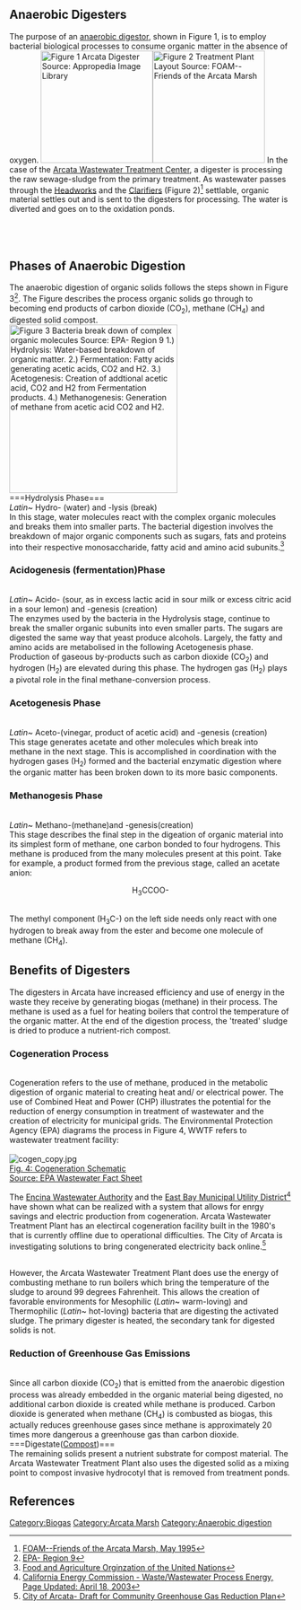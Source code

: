 {{Lang|[[Der Biokonverter der Arcata-Marsch|Deutsch]]-[[Arcata Marsh digester|English]]}}
{{TOCright}}

== Anaerobic Digesters ==
The purpose of an [[anaerobic digestor]], shown in Figure 1, is to employ bacterial biological processes to consume organic matter in the absence of oxygen.  [[Image:Arcata-6678.jpg|thumb|200px|left| Figure 1 Arcata Digester<br />Source: Appropedia Image Library]][[Image:Treatment_layout_highlight.GIF|thumb|200px|left|[[Arcata_Marsh_headworks|Figure 2 Treatment Plant Layout<br />Source: FOAM--Friends of the Arcata Marsh]]]]
In the case of the [[Arcata Wastewater Treatment Center]], a digester is processing the raw sewage-sludge from the primary treatment.   As wastewater passes through the [[Arcata_Marsh_headworks|Headworks]] and the [[Arcata_Marsh_Clarifiers|Clarifiers]] (Figure 2)<ref>[http://www.humboldt.edu/~ere_dept/marsh/FOAM.html#top FOAM--Friends of the Arcata Marsh, May 1995]</ref> settlable, organic material settles out and is sent to the digesters for processing.  The water is diverted and goes on to the oxidation ponds.<br><br><br><br>

== Phases of Anaerobic Digestion ==
The anaerobic digestion of organic solids follows the steps shown in Figure 3<ref>[http://www.epa.gov EPA- Region 9]</ref>.  The Figure describes the process organic solids go through to becoming end products of carbon dioxide (CO<sub>2</sub>), methane (CH<sub>4</sub>) and digested solid compost.<br>
[[Image:process.jpg|thumb|300px|[http://www.epa.gov/region09/waste/organics/ad/science.html# Figure 3 Bacteria break down of complex organic molecules <br />  Source: EPA- Region 9]<br/>1.) Hydrolysis: Water-based breakdown of organic matter. <br/> 2.) Fermentation: Fatty acids generating acetic acids, CO<sub>2</sub> and H<sub>2</sub>.<br/>3.) Acetogenesis: Creation of addtional acetic acid, CO<sub>2</sub> and H<sub>2</sub> from Fermentation products.<br/>4.) Methanogenesis: Generation of methane from acetic acid CO<sub>2</sub> and H<sub>2</sub>.]]
<br />
===Hydrolysis Phase===
<br />''Latin~'' Hydro- (water) and -lysis (break)<br /> In this stage, water molecules react with the complex organic molecules and breaks them into smaller parts.  The bacterial digestion involves the breakdown of major organic components such as sugars, fats and proteins into their respective monosaccharide, fatty acid and amino acid subunits.<ref>
[http://www.fao.org/docrep/w7241e/w7241e0f.htm Food and Agriculture Orginzation of the United Nations]
</ref>
===Acidogenesis (fermentation)Phase===
<br />''Latin~'' Acido- (sour, as in excess lactic acid in sour milk or excess citric acid in a sour lemon) and -genesis (creation)<br />The enzymes used by the bacteria in the Hydrolysis stage, continue to break the smaller organic subunits into even smaller parts.  The sugars are digested the same way that yeast produce alcohols.  Largely, the fatty and amino acids are metabolised in the following Acetogenesis phase.  Production of gaseous by-products such as carbon dioxide (CO<sub>2</sub>)  and hydrogen (H<sub>2</sub>) are elevated during this phase.  The hydrogen gas (H<sub>2</sub>) plays a pivotal role in the final methane-conversion process.
===Acetogenesis Phase===
<br />''Latin~'' Aceto-(vinegar, product of acetic acid) and -genesis (creation)<br />This stage generates acetate and other molecules which break into methane in the next stage.  This is accomplished in coordination with the hydrogen gases (H<sub>2</sub>) formed and the bacterial enzymatic digestion where the organic matter has been broken down to its more basic components.
===Methanogesis Phase===
<br />''Latin~'' Methano-(methane)and -genesis(creation) <br/> This stage describes the final step in the digeation of organic material into its simplest form of methane, one carbon bonded to four hydrogens.  This methane is produced from the many molecules present at this point.  Take for example, a product formed from the previous stage, called an acetate anion:<br /> <center>H<sub>3</sub>CCOO-</center><br />The methyl component (H<sub>3</sub>C-) on the left side needs only react with one hydrogen to break away from the ester and become one molecule of methane (CH<sub>4</sub>).

== Benefits of Digesters ==
The digesters in Arcata have increased efficiency and use of energy in the waste they receive by generating biogas (methane) in their process.  The methane is used as a fuel for heating boilers that control the temperature of the organic matter.  At the end of the digestion process, the 'treated' sludge is dried to produce a nutrient-rich compost.
===Cogeneration Process===
<br />Cogeneration refers to the use of methane, produced in the metabolic digestion of organic material to creating heat and/ or electrical power.  The use of Combined Heat and Power (CHP) illustrates the potential for the reduction of energy consumption in treatment of wastewater and the creation of electricity for municipal grids.  The Environmental Protection Agency (EPA) diagrams the process in Figure 4, WWTF refers to wastewater treatment facility:<br /><br />[[Image:cogen copy.jpg]]<br />[http://www.epa.gov/CHP/markets/wastewater_fs.html Fig. 4: Cogeneration Schematic <br /> Source: EPA Wastewater Fact Sheet]

The [http://www.energy.ca.gov/process/pubs/encina.pdf Encina Wastewater Authority] and the [http://www.energy.ca.gov/process/pubs/ebmud.pdf East Bay Municipal Utility District]<ref>[http://www.energy.ca.gov/process/water/wastewater_treatment.html California Energy Commission - Waste/Wastewater Process Energy, Page Updated: April 18, 2003]</ref> have shown what can be realized with a system that allows for enrgy savings and electric production from cogeneration.  Arcata Wastewater Treatment Plant has an electircal cogeneration facility built in the 1980's that is currently offline due to operational difficulties.  The City of Arcata is investigating solutions to bring congenerated electricity back online.<ref>[http://www.cacities.org/resource_files/26348.arcata%20ghg_final.pdf City of Arcata- Draft for Community Greenhouse Gas Reduction Plan]</ref>

<br />However, the Arcata Wastewater Treatment Plant does use the energy of combusting methane to run boilers which bring the temperature of the sludge to around 99 degrees Fahrenheit.  This allows the creation of favorable environments for Mesophilic (''Latin''~ warm-loving) and Thermophilic (''Latin''~ hot-loving)  bacteria that are digesting the activated sludge.  The primary digester is heated, the secondary tank for digested solids is not.


===Reduction of Greenhouse Gas Emissions===
<br />Since all carbon dioxide (CO<sub>2</sub>) that is emitted from the anaerobic digestion process was already embedded in the organic material being digested, no additional carbon dioxide is created while methane is produced.  Carbon dioxide is generated when methane (CH<sub>4</sub>) is combusted as biogas, this actually reduces greenhouse gases since methane is approximately 20 times more dangerous a greenhouse gas than carbon dioxide.<br />
===Digestate([[Arcata_marsh_compost|Compost]])===
<br />The remaining solids present a nutrient substrate for compost material.  The Arcata Wastewater Treatment Plant also uses the digested solid as a mixing point to compost invasive hydrocotyl that is removed from treatment ponds.
<br />

== References ==
<references/>

[[Category:Biogas]]
[[Category:Arcata Marsh]]
[[Category:Anaerobic digestion]]